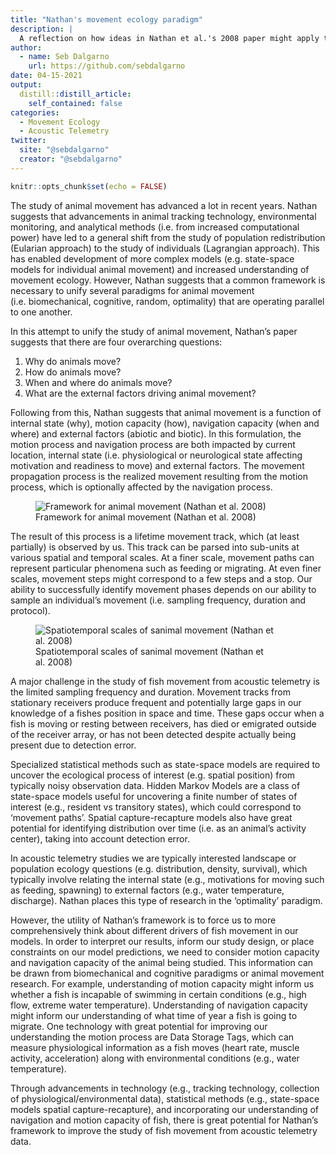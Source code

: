 ```yaml
---
title: "Nathan's movement ecology paradigm"
description: |
  A reflection on how ideas in Nathan et al.'s 2008 paper might apply to the study of fish movement from acoustic telemetry data.
author:
  - name: Seb Dalgarno
    url: https://github.com/sebdalgarno
date: 04-15-2021
output:
  distill::distill_article:
    self_contained: false
categories:
  - Movement Ecology
  - Acoustic Telemetry
twitter:
  site: "@sebdalgarno"
  creator: "@sebdalgarno"
---
```



```r
knitr::opts_chunk$set(echo = FALSE)
```

The study of animal movement has advanced a lot in recent years. Nathan suggests that advancements in animal tracking technology, environmental monitoring, and analytical methods (i.e. from increased computational power) have led to a general shift from the study of population redistribution (Eularian approach) to the study of individuals (Lagrangian approach). This has enabled development of more complex models (e.g. state-space models for individual animal movement) and increased understanding of movement ecology. However, Nathan suggests that a common framework is necessary to unify several paradigms for animal movement (i.e. biomechanical, cognitive, random, optimality) that are operating parallel to one another. 

In this attempt to unify the study of animal movement, Nathan's paper suggests that there are four overarching questions:  

1. Why do animals move?  
2. How do animals move?  
3. When and where do animals move?   
4. What are the external factors driving animal movement?   

Following from this, Nathan suggests that animal movement is a function of internal state (why), motion capacity (how), navigation capacity (when and where) and external factors (abiotic and biotic). In this formulation, the motion process and navigation process are both impacted by current location, internal state (i.e. physiological or neurological state affecting motivation and readiness to move) and external factors. The movement propagation process is the realized movement resulting from the motion process, which is optionally affected by the navigation process.

![Framework for animal movement (Nathan et al. 2008)](process.png)

The result of this process is a lifetime movement track, which (at least partially) is observed by us. This track can be parsed into sub-units at various spatial and temporal scales. At a finer scale, movement paths can represent particular phenomena such as feeding or migrating. At even finer scales, movement steps might correspond to a few steps and a stop. Our ability to successfully identify movement phases depends on our ability to sample an individual's movement (i.e. sampling frequency, duration and protocol).

![Spatiotemporal scales of sanimal movement (Nathan et al. 2008)](path.png)

A major challenge in the study of fish movement from acoustic telemetry is the limited sampling frequency and duration. Movement tracks from stationary receivers produce frequent and potentially large gaps in our knowledge of a fishes position in space and time. These gaps occur when a fish is moving or resting between receivers, has died or emigrated outside of the receiver array, or has not been detected despite actually being present due to detection error. 

Specialized statistical methods such as state-space models are required to uncover the ecological process of interest (e.g. spatial position) from typically noisy observation data. Hidden Markov Models are a class of state-space models useful for uncovering a finite number of states of interest (e.g., resident vs transitory states), which could correspond to 'movement paths'. Spatial capture-recapture models also have great potential for identifying distribution over time (i.e. as an animal's activity center), taking into account detection error. 

In acoustic telemetry studies we are typically interested landscape or population ecology questions (e.g. distribution, density, survival), which typically involve relating the internal state (e.g., motivations for moving such as feeding, spawning) to external factors (e.g., water temperature, discharge). Nathan places this type of research in the 'optimality' paradigm. 

However, the utility of Nathan's framework is to force us to more comprehensively think about different drivers of fish movement in our models. In order to interpret our results, inform our study design, or place constraints on our model predictions, we need to consider motion capacity and navigation capacity of the animal being studied. This information can be drawn from biomechanical and cognitive paradigms or animal movement research. For example, understanding of motion capacity might inform us whether a fish is incapable of swimming in certain conditions (e.g., high flow, extreme water temperature). Understanding of navigation capacity might inform our understanding of what time of year a fish is going to migrate. One technology with great potential for improving our understanding the motion process are Data Storage Tags, which can measure physiological information as a fish moves (heart rate, muscle activity, acceleration) along with environmental conditions (e.g., water temperature).

Through advancements in technology (e.g., tracking technology, collection of physiological/environmental data), statistical methods (e.g., state-space models spatial capture-recapture), and incorporating our understanding of navigation and motion capacity of fish, there is great potential for Nathan's framework to improve the study of fish movement from acoustic telemetry data.




